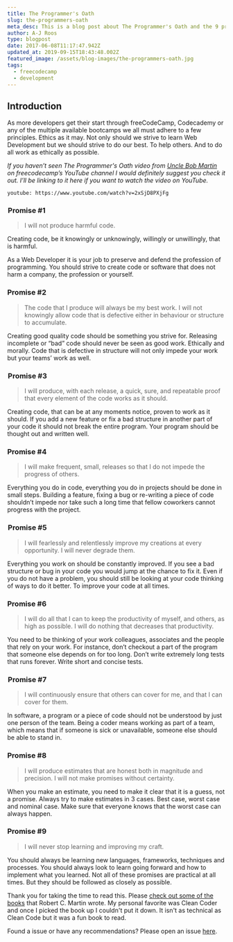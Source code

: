 ```yaml
---
title: The Programmer's Oath
slug: the-programmers-oath
meta_desc: This is a blog post about The Programmer's Oath and the 9 promises any developer should strive to keep.
author: A-J Roos
type: blogpost
date: 2017-06-08T11:17:47.942Z
updated_at: 2019-09-15T18:43:48.002Z
featured_image: /assets/blog-images/the-programmers-oath.jpg
tags:
  - freecodecamp
  - development
---
```


## Introduction

As more developers get their start through freeCodeCamp, Codecademy or any of the multiple available bootcamps we all
must adhere to a few principles. Ethics as it may. Not only should we strive to learn Web Development but we should
strive to do our best. To help others. And to do all work as ethically as possible.

_If you haven’t seen The Programmer's Oath video from [Uncle Bob Martin](https://en.wikipedia.org/wiki/Robert_C._Martin)
on freecodecamp’s YouTube channel I would definitely suggest you check it out. I’ll be linking to it here if you want to
watch the video on YouTube._

`youtube: https://www.youtube.com/watch?v=2xSjD8PXjFg`

###  Promise #1

> I will not produce harmful code.

Creating code, be it knowingly or unknowingly, willingly or unwillingly, that is harmful.

As a Web Developer it is your job to preserve and defend the profession of programming. You should strive to create code
or software that does not harm a company, the profession or yourself.

### Promise #2

> The code that I produce will always be my best work. I will not knowingly allow code that is defective either in
> behaviour or structure to accumulate.

Creating good quality code should be something you strive for. Releasing incomplete or “bad” code should never be seen
as good work. Ethically and morally. Code that is defective in structure will not only impede your work but your teams’
work as well.

###  Promise #3

> I will produce, with each release, a quick, sure, and repeatable proof that every element of the code works as it
> should.

Creating code, that can be at any moments notice, proven to work as it should. If you add a new feature or fix a bad
structure in another part of your code it should not break the entire program. Your program should be thought out and
written well.

### Promise #4

> I will make frequent, small, releases so that I do not impede the progress of others.

Everything you do in code, everything you do in projects should be done in small steps. Building a feature, fixing a bug
or re-writing a piece of code shouldn’t impede nor take such a long time that fellow coworkers cannot progress with the
project.

###  Promise #5

> I will fearlessly and relentlessly improve my creations at every opportunity. I will never degrade them.

Everything you work on should be constantly improved. If you see a bad structure or bug in your code you would jump at
the chance to fix it. Even if you do not have a problem, you should still be looking at your code thinking of ways to do
it better. To improve your code at all times.

### Promise #6

> I will do all that I can to keep the productivity of myself, and others, as high as possible. I will do nothing that
> decreases that productivity.

You need to be thinking of your work colleagues, associates and the people that rely on your work. For instance, don’t
checkout a part of the program that someone else depends on for too long. Don’t write extremely long tests that runs
forever. Write short and concise tests.

###  Promise #7

> I will continuously ensure that others can cover for me, and that I can cover for them.

In software, a program or a piece of code should not be understood by just one person of the team. Being a coder means
working as part of a team, which means that if someone is sick or unavailable, someone else should be able to stand in.

### Promise #8

> I will produce estimates that are honest both in magnitude and precision. I will not make promises without certainty.

When you make an estimate, you need to make it clear that it is a guess, not a promise. Always try to make estimates in
3 cases. Best case, worst case and nominal case. Make sure that everyone knows that the worst case can always happen.

### Promise #9

> I will never stop learning and improving my craft.

You should always be learning new languages, frameworks, techniques and processes. You should always look to learn going
forward and how to implement what you learned. Not all of these promises are practical at all times. But they should be
followed as closely as possible.

Thank you for taking the time to read this. Please
[check out some of the books](https://www.goodreads.com/author/show/45372.Robert_C_Martin) that Robert C. Martin wrote.
My personal favorite was Clean Coder and once I picked the book up I couldn't put it down. It isn't as technical as
Clean Code but it was a fun book to read.

Found a issue or have any recommendations? Please open an issue
[here](https://github.com/Asjas/Personal-Website/issues).
